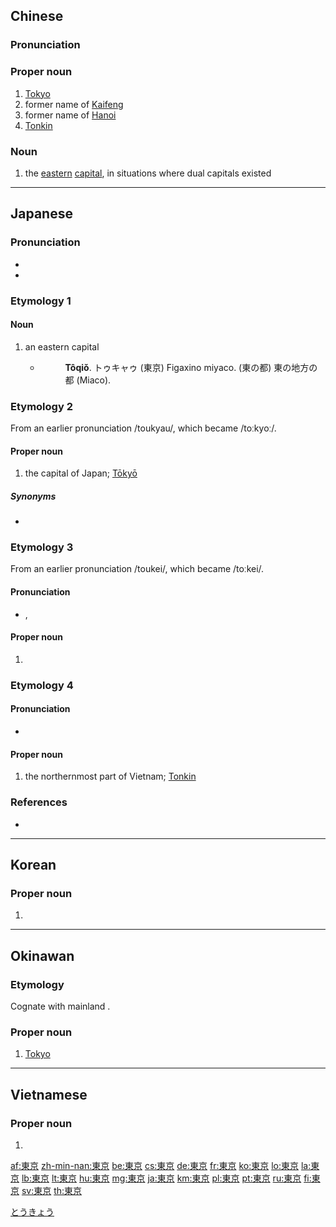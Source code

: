 ==Chinese==
{{zh-forms|s=东京}}

===Pronunciation===
{{zh-pron
|m=Dōngjīng
|c=dung1 ging1
|h=pfs=Tûng-kîn
|md=Dĕ̤ng-gĭng
|mn=Tang-kiaⁿ
|w=1ton jin
|cat=pn,n
}}

===Proper noun===
{{zh-proper noun}}

# [[Tokyo]]
# former name of [[Kaifeng]]
# former name of [[Hanoi]]
# [[Tonkin]]

===Noun===
{{zh-noun}}

# {{label|zh|historical}} the [[eastern]] [[capital]], in situations where dual capitals existed

{{zh-cat|Capital cities}}

----

==Japanese==

===Pronunciation===
* {{ja-pron|とうきょう|y=o|acc=0}}
* {{audio|Ja-Tokyo.ogg|Audio|lang=ja}}

===Etymology 1===
{{ja-kanjitab|とう|きょう|yomi=o}}

====Noun====
{{wikipedia|lang=ja}}
{{ja-noun|とうきょう|hhira=とうきやう}}

# an eastern capital
#* {{RQ:Nippo Jisho|663}}
#*: '''Tôqiǒ'''. トゥキャゥ (東京) Figaxino miyaco. (東の都) 東の地方の都 (Miaco).

===Etymology 2===
From an earlier pronunciation /toukyau/, which became /toːkyoː/.

====Proper noun====
{{ja-pos|とうきょう|proper|hhira=とうきやう}}

# the capital of Japan; [[Tōkyō]]
#: {{ja-usex|昨日、'''東京'''は曇りでしたか。|^きのう、'''^とうきょう''' は くもり でした か。|Was it cloudy in '''Tokyo''' yesterday?}}

=====Synonyms=====
* {{ja-r|江戸|えど}}

===Etymology 3===
{{ja-kanjitab|とう|けい|yomi=o}}
From an earlier pronunciation /toukei/, which became /toːkei/.

====Pronunciation====
* {{IPA|[toːkei]|lang=ja}}, {{IPA|[toːkeː]|lang=ja}}

====Proper noun====
{{ja-pos|とうけい|proper}}

# {{non-gloss definition|a historical (primarily early to mid [[w:Meiji period|Meiji period]]) reading of the name of the city of [[Tōkyō]]}}

===Etymology 4===
{{ja-kanjitab|yomi=irr|sort=とんきん|とん|きん}}

====Pronunciation====
* {{IPA|[tonkin]|lang=ja}}

====Proper noun====
{{ja-pos|トンキン|proper}}

# the northernmost part of Vietnam; [[w:Tonkin|Tonkin]]

===References===
* {{R:Nippo Jisho}}

[[Category:ja:Capital cities|とうきょう]]

----

==Korean==
{{ko-hanjatab}}

===Proper noun===
{{ko-propn|hangeul=동경}}

# {{hanja form of|동경|alternative name of [[Tokyo]]}}

----

==Okinawan==

===Etymology===
Cognate with mainland {{cog|ja|東京|tr=Tōkyō}}.

===Proper noun===
{{head|ryu|proper noun|hiragana|とーちょー|romaji|Toochoo}}

# [[Tokyo]]

----

==Vietnamese==
{{vi-hantutab}}

===Proper noun===
{{vi-hantu}}

# {{han tu form of|Đông Kinh|former name of [[Hanoi]], [[Tonkin]]; [[Tokyo]]}}

[[af:東京]]
[[zh-min-nan:東京]]
[[be:東京]]
[[cs:東京]]
[[de:東京]]
[[fr:東京]]
[[ko:東京]]
[[lo:東京]]
[[la:東京]]
[[lb:東京]]
[[lt:東京]]
[[hu:東京]]
[[mg:東京]]
[[ja:東京]]
[[km:東京]]
[[pl:東京]]
[[pt:東京]]
[[ru:東京]]
[[fi:東京]]
[[sv:東京]]
[[th:東京]]